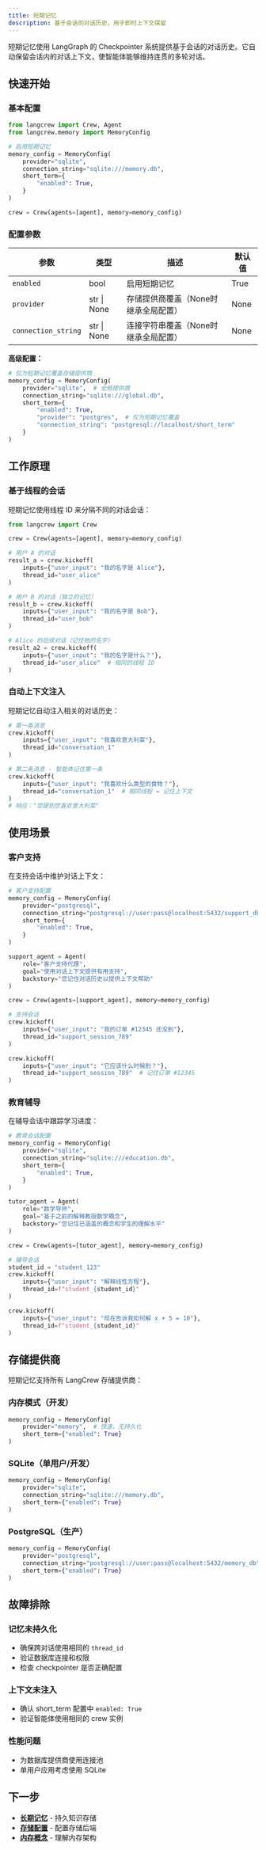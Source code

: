```yaml
---
title: 短期记忆
description: 基于会话的对话历史，用于即时上下文保留
---
```


短期记忆使用 LangGraph 的 Checkpointer 系统提供基于会话的对话历史。它自动保留会话内的对话上下文，使智能体能够维持连贯的多轮对话。

## 快速开始

### 基本配置

```python
from langcrew import Crew, Agent
from langcrew.memory import MemoryConfig

# 启用短期记忆
memory_config = MemoryConfig(
    provider="sqlite",
    connection_string="sqlite:///memory.db",
    short_term={
        "enabled": True,
    }
)

crew = Crew(agents=[agent], memory=memory_config)
```

### 配置参数

| 参数                | 类型        | 描述                                  | 默认值  |
| ------------------- | ----------- | ------------------------------------- | ------- |
| `enabled`           | bool        | 启用短期记忆                           | True    |
| `provider`          | str \| None | 存储提供商覆盖（None时继承全局配置）    | None    |
| `connection_string` | str \| None | 连接字符串覆盖（None时继承全局配置）    | None    |

**高级配置：**

```python
# 仅为短期记忆覆盖存储提供商
memory_config = MemoryConfig(
    provider="sqlite",  # 全局提供商
    connection_string="sqlite:///global.db",
    short_term={
        "enabled": True,
        "provider": "postgres",  # 仅为短期记忆覆盖
        "connection_string": "postgresql://localhost/short_term"
    }
)
```

## 工作原理

### 基于线程的会话

短期记忆使用线程 ID 来分隔不同的对话会话：

```python
from langcrew import Crew

crew = Crew(agents=[agent], memory=memory_config)

# 用户 A 的对话
result_a = crew.kickoff(
    inputs={"user_input": "我的名字是 Alice"},
    thread_id="user_alice"
)

# 用户 B 的对话（独立的记忆）
result_b = crew.kickoff(
    inputs={"user_input": "我的名字是 Bob"}, 
    thread_id="user_bob"
)

# Alice 的后续对话（记住她的名字）
result_a2 = crew.kickoff(
    inputs={"user_input": "我的名字是什么？"},
    thread_id="user_alice"  # 相同的线程 ID
)
```

### 自动上下文注入

短期记忆自动注入相关的对话历史：

```python
# 第一条消息
crew.kickoff(
    inputs={"user_input": "我喜欢意大利菜"},
    thread_id="conversation_1"
)

# 第二条消息 - 智能体记住第一条
crew.kickoff(
    inputs={"user_input": "我喜欢什么类型的食物？"},
    thread_id="conversation_1"  # 相同线程 = 记住上下文
)
# 响应："您提到您喜欢意大利菜"
```

## 使用场景

### 客户支持

在支持会话中维护对话上下文：

```python
# 客户支持配置
memory_config = MemoryConfig(
    provider="postgresql",
    connection_string="postgresql://user:pass@localhost:5432/support_db",
    short_term={
        "enabled": True,
    }
)

support_agent = Agent(
    role="客户支持代理",
    goal="使用对话上下文提供有用支持",
    backstory="您记住对话历史以提供上下文帮助"
)

crew = Crew(agents=[support_agent], memory=memory_config)

# 支持会话
crew.kickoff(
    inputs={"user_input": "我的订单 #12345 还没到"},
    thread_id="support_session_789"
)

crew.kickoff(
    inputs={"user_input": "它应该什么时候到？"},
    thread_id="support_session_789"  # 记住订单 #12345
)
```

### 教育辅导

在辅导会话中跟踪学习进度：

```python
# 教育会话配置
memory_config = MemoryConfig(
    provider="sqlite",
    connection_string="sqlite:///education.db",
    short_term={
        "enabled": True,
    }
)

tutor_agent = Agent(
    role="数学导师",
    goal="基于之前的解释教授数学概念",
    backstory="您记住已涵盖的概念和学生的理解水平"
)

crew = Crew(agents=[tutor_agent], memory=memory_config)

# 辅导会话
student_id = "student_123"
crew.kickoff(
    inputs={"user_input": "解释线性方程"},
    thread_id=f"student_{student_id}"
)

crew.kickoff(
    inputs={"user_input": "现在告诉我如何解 x + 5 = 10"},
    thread_id=f"student_{student_id}"
)
```

## 存储提供商

短期记忆支持所有 LangCrew 存储提供商：

### 内存模式（开发）

```python
memory_config = MemoryConfig(
    provider="memory",  # 快速，无持久化
    short_term={"enabled": True}
)
```

### SQLite（单用户/开发）

```python
memory_config = MemoryConfig(
    provider="sqlite",
    connection_string="sqlite:///memory.db",
    short_term={"enabled": True}
)
```

### PostgreSQL（生产）

```python
memory_config = MemoryConfig(
    provider="postgresql",
    connection_string="postgresql://user:pass@localhost:5432/memory_db",
    short_term={"enabled": True}
)
```

## 故障排除

### 记忆未持久化

- 确保跨对话使用相同的 `thread_id`
- 验证数据库连接和权限
- 检查 checkpointer 是否正确配置

### 上下文未注入

- 确认 short_term 配置中 `enabled: True`
- 验证智能体使用相同的 crew 实例

### 性能问题

- 为数据库提供商使用连接池
- 单用户应用考虑使用 SQLite

## 下一步

- **[长期记忆](/zh/guides/memory/long-term)** - 持久知识存储
- **[存储配置](/zh/guides/memory/storage)** - 配置存储后端
- **[内存概念](/zh/concepts/memory)** - 理解内存架构
